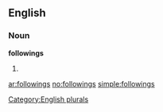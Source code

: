 ==English==

===Noun===
'''followings'''

# {{plural of|[[following]]}}

[[Category:English plurals]]

[[ar:followings]]
[[no:followings]]
[[simple:followings]]